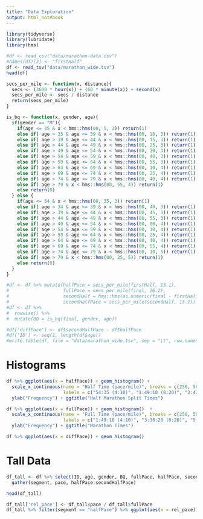 ```yaml
---
title: "Data Exploration"
output: html_notebook
---
```


```r
library(tidyverse)
library(lubridate)
library(hms)
```

```r
#df <- read_csv("data/marathon-data.csv")
#names(df)[3] <- "firstHalf"
df <- read_tsv("data/marathon_wide.tsv")
head(df)
```

```r
secs_per_mile <- function(x, distance){
  secs <- (3600 * hour(x)) + (60 * minute(x)) + second(x)
  secs_per_mile <- secs / distance
  return(secs_per_mile)
}

is_bq <- function(x, gender, age){
  if(gender == "M"){
    if(age <= 35 & x < hms::hms(00, 5, 3)) return(1)
    else if( age > 35 & age <= 39 & x < hms::hms(00, 10, 3)) return(1)
    else if( age > 39 & age <= 44 & x < hms::hms(00, 15, 3)) return(1)
    else if( age > 44 & age <= 49 & x < hms::hms(00, 25, 3)) return(1)
    else if( age > 49 & age <= 54 & x < hms::hms(00, 30, 3)) return(1)
    else if( age > 54 & age <= 59 & x < hms::hms(00, 40, 3)) return(1)
    else if( age > 59 & age <= 64 & x < hms::hms(00, 55, 3)) return(1)
    else if( age > 64 & age <= 69 & x < hms::hms(00, 10, 4)) return(1)
    else if( age > 69 & age <= 74 & x < hms::hms(00, 25, 4)) return(1)
    else if( age > 74 & age <= 79 & x < hms::hms(00, 40, 4)) return(1)
    else if( age > 79 & x < hms::hms(00, 55, 4)) return(1)
    else return(0)
  } else {
    if(age <= 34 & x < hms::hms(00, 35, 3)) return(1)
    else if( age > 34 & age <= 39 & x < hms::hms(00, 40, 3)) return(1)
    else if( age > 39 & age <= 44 & x < hms::hms(00, 45, 3)) return(1)
    else if( age > 44 & age <= 49 & x < hms::hms(00, 55, 3)) return(1)
    else if( age > 49 & age <= 54 & x < hms::hms(00, 00, 4)) return(1)
    else if( age > 54 & age <= 59 & x < hms::hms(00, 10, 4)) return(1)
    else if( age > 59 & age <= 64 & x < hms::hms(00, 25, 4)) return(1)
    else if( age > 64 & age <= 69 & x < hms::hms(00, 40, 4)) return(1)
    else if( age > 69 & age <= 74 & x < hms::hms(00, 55, 4)) return(1)
    else if( age > 74 & age <= 79 & x < hms::hms(00, 10, 5)) return(1)
    else if( age > 79 & x < hms::hms(00, 25, 5)) return(1)
    else return(0)
  }
}

#df <- df %>% mutate(halfPace = secs_per_mile(firstHalf, 13.1),
#                    fullPace = secs_per_mile(final, 26.2),
#                    secondHalf = hms::hms(as.numeric(final - firstHalf)),
#                    secondHalfPace = secs_per_mile(secondHalf, 13.1))
#df <- df %>% 
#  rowwise() %>% 
#  mutate(BQ = is_bq(final, gender, age))

#df['diffPace'] <- df$secondHalfPace - df$halfPace
#df['ID'] <- seq(1, length(df$age))
#write.table(df, file = "data/marathon_wide.tsv", sep = "\t", row.names = FALSE, quote = FALSE)
```

# Histograms

```r
df %>% ggplot(aes(x = halfPace)) + geom_histogram() +
  scale_x_continuous(name = "Half Time (pace/mile)", breaks = c(250, 500, 750, 1000, 1250), 
                     labels = c("54:35 (4:10)", "1:49:10 (8:20)", "2:43:35 (12:30)", "3:38:20 (16:40)", "4:32:55 (20:50)")) +
  ylab("Frequency") + ggtitle("Half Marathon Split Times")
```

```r
df %>% ggplot(aes(x = fullPace)) + geom_histogram()  +
  scale_x_continuous(name = "Full Time (pace/mile)", breaks = c(250, 500, 750, 1000, 1250), 
                     labels = c("1:49:10 (4:10)", "3:38:20 (8:20)", "5:27:30 (12:30)", "7:16:40 (16:40)", "9:05:50 (20:50)")) +
  ylab("Frequency") + ggtitle("Marathon Times")
```

```r
df %>% ggplot(aes(x = diffPace)) + geom_histogram()
```

# Tall Data

```r
df_tall <- df %>% select(ID, age, gender, BQ, fullPace, halfPace, secondHalfPace) %>%
  gather(segment, pace, halfPace:secondHalfPace)

head(df_tall)
```
```r
df_tall['rel_pace'] <- df_tall$pace / df_tall$fullPace
df_tall %>% filter(segment == "halfPace") %>% ggplot(aes(x = rel_pace)) + geom_histogram()
```

